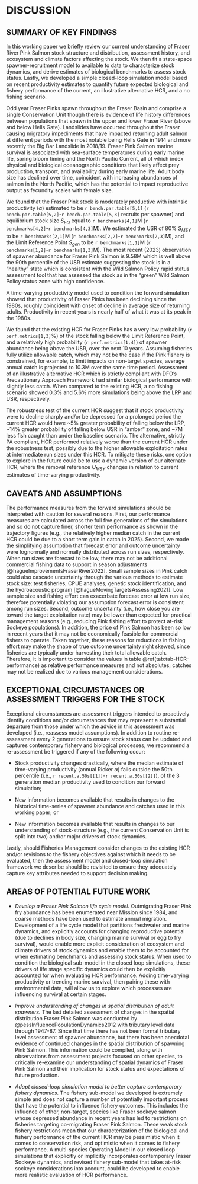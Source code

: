 # DISCUSSION  

## SUMMARY OF KEY FINDINGS  

In this working paper we briefly review our current understanding of Fraser River Pink Salmon stock structure and distribution, assessment history, and ecosystem and climate factors affecting the stock. 
We then fit a state-space spawner-recruitment model to available to data to characterize stock dynamics, and derive estimates of biological benchmarks to assess stock status. 
Lastly, we developed a simple closed-loop simulation model based on recent productivity estimates to quantify future expected biological and fishery performance of the current, an illustrative alternative HCR, and a no fishing scenario.  

Odd year Fraser Pinks spawn throughout the Fraser Basin and comprise a single Conservation Unit though there is evidence of life history differences between populations that spawn in the upper and lower Fraser River (above and below Hells Gate). 
Landslides have occurred throughout the Fraser causing migratory impediments that have impacted returning adult salmon at different periods with the most notable being Hells Gate in 1914 and more recently the Big Bar Landslide in 2018/19. 
Fraser Pink Salmon marine survival is associated with sea-surface temperatures during early marine life, spring bloom timing and the North Pacific Current, all of which index physical and biological oceanographic conditions that likely affect prey production, transport, and availability during early marine life. 
Adult body size has declined over time, coincident with increasing abundances of salmon in the North Pacific, which has the potential to impact reproductive output as fecundity scales with female size.  

We found that the Fraser Pink stock is moderately productive with intrinsic productivity ($\alpha$) estimated to be `r bench.par.table[5,1]` (`r bench.par.table[5,2]`-`r bench.par.table[5,3]` recruits per spawner) and equilibrium stock size $S_{EQ}$ equal to `r benchmarks[4,1]`M (`r benchmarks[4,2]`-`r benchmarks[4,3]`M). 
We estimated the USR of 80% $S_{MSY}$ to be `r benchmarks[2,1]`M (`r benchmarks[2,2]`-`r benchmarks[2,3]`M), and the Limit Reference Point $S_{gen}$ to be `r benchmarks[1,1]`M (`r benchmarks[1,2]`-`r benchmarks[1,3]`M). 
The most recent (2023) observation of spawner abundance for Fraser Pink Salmon is 9.58M which is well above the 90th percentile of the USR estimate suggesting the stock is in a “healthy” state which is consistent with the Wild Salmon Policy rapid status assessment tool that has assessed the stock as in the “green” Wild Salmon Policy status zone with high confidence.  

A time-varying productivity model used to condition the forward simulation showed that productivity of Fraser Pinks has been declining since the 1980s, roughly coincident with onset of decline in average size of returning adults. Productivity in recent years is nearly half of what it was at its peak in the 1980s. 

We found that the existing HCR for Fraser Pinks has a very low probability (`r perf.metrics[1,3]`%) of the stock falling below the Limit Reference Point, and a relatively high probability (`r perf.metrics[1,4]`) of spawner abundance being above the USR, over the next 10 years. 
Assuming fisheries fully utilize allowable catch, which may not be the case if the Pink fishery is constrained, for example, to limit impacts on non-target species, average annual catch is projected to 10.3M over the same time period. 
Assessment of an illustrative alternative HCR which is strictly compliant with DFO’s Precautionary Approach Framework had similar biological performance with slightly less catch.
When compared to the existing HCR, a no fishing scenario showed 0.3% and 5.6% more simulations being above the LRP and USR, respectively. 

The robustness test of the current HCR suggest that if stock productivity were to decline sharply and/or be depressed for a prolonged period the current HCR would have ~5% greater probability of falling below the LRP,  ~14% greater probability of falling below USR in "amber" zone, and ~7M less fish caught than under the baseline scenario. 
The alternative, strictly PA compliant, HCR performed relatively worse than the current HCR under the robustness test, possibly due to the higher allowable exploitation rates at intermediate run sizes under this HCR. 
To mitigate these risks, one option to explore in the future could be to use a dynamic version of our alternate HCR, where the removal reference $U_{MSY}$ changes in relation to current estimates of time-varying productivity.  


## CAVEATS AND ASSUMPTIONS  

The performance measures from the forward simulations should be interpreted with caution for several reasons. 
First, our performance measures are calculated across the full five generations of the simulations and so do not capture finer, shorter term performance as shown in the trajectory figures (e.g., the relatively higher median catch in the current HCR could be due to a short term gain in catch in 2025). 
Second, we made the simplifying assumption that forecast error and outcome uncertainty were lognormally and normally distributed across run sizes, respectively. 
When run sizes are forecast to be low, there may not be additional commercial fishing data to support in season adjustments [@hagueImprovementsFraserRiver2022]. 
Small sample sizes in Pink catch could also cascade uncertainty through the various methods to estimate stock size: test fisheries, CPUE analyses, genetic stock identification, and the hydroacoustic program [@hagueMovingTargetsAssessing2021]. 
Low sample size and fishing effort can exacerbate forecast error at low run size, therefore potentially violating our assumption forecast error is consistent among run sizes. 
Second, outcome uncertainty (i.e., how close you are toward the target exploitation rate) may be lower than expected for practical management reasons (e.g., reducing Pink fishing effort to protect at-risk Sockeye populations). 
In addition, the price of Pink Salmon has been so low in recent years that it may not be economically feasible for commercial fishers to operate. 
Taken together, these reasons for reductions in fishing effort may make the shape of true outcome uncertainty right skewed, since fisheries are typically under harvesting their total allowable catch.
Therefore, it is important to consider the values in table \@ref(tab:tab-HCR-performance) as relative performance measures and not absolutes; catches may not be realized due to various management considerations.  


## EXCEPTIONAL CIRCUMSTANCES OR ASSESSMENT TRIGGERS FOR THE STOCK  

Exceptional circumstances are assessment triggers intended to proactively identify conditions and/or circumstances that may represent a substantial departure from those under which the advice in this assessment was developed (i.e., reassess model assumptions). 
In addition to routine re-assessment every 2 generations to ensure stock status can be updated and captures contemporary fishery and biological processes, we recommend a re-assessment be triggered if any of the following occur:   

- Stock productivity changes drastically, where the median estimate of time-varying productivity (annual Ricker $\alpha$) falls outside the 50th percentile (i.e., `r recent.a.50s[[1]]`-`r recent.a.50s[[2]]`), of the 3 generation median productivity used to condition our forward simulation;    

- New information becomes available that results in changes to the historical time-series of spawner abundance and catches used in this working paper; or

- New information becomes available that results in changes to our understanding of stock-structure (e.g., the current Conservation Unit is split into two) and/or major drivers of stock dynamics. 

Lastly, should Fisheries Management consider changes to the existing HCR and/or revisions to the fishery objectives against which it needs to be evaluated, then the assessment model and closed-loop simulation framework we describe should be revisited to ensure they adequately capture key attributes needed to support decision making.  


## AREAS OF POTENTIAL FUTURE WORK  

- *Develop a Fraser Pink Salmon life cycle model.* Outmigrating Fraser Pink fry abundance has been enumerated near Mission since 1984, and coarse methods have been used to estimate annual migration. 
Development of a life cycle model that partitions freshwater and marine dynamics, and explicitly accounts for changing reproductive potential (due to declines in body size, changing marine survival or egg to fry survival), would enable more explicit consideration of ecosystem and climate drivers of stock dynamics and enable them to be accounted for when estimating benchmarks and assessing stock status. 
When used to condition the biological sub-model in the closed loop simulations, these drivers of life stage specific dynamics could then be explicitly accounted for when evaluating HCR performance.
Adding time-varying productivity or trending marine survival, then pairing these with environmental data, will allow us to explore which processes are influencing survival at certain stages. 

-	*Improve understanding of changes in spatial distribution of adult spawners.* 
The last detailed assessment of changes in the spatial distribution Fraser Pink Salmon was conducted by @pessInfluencePopulationDynamics2012 with tributary level data through 1947-87. 
Since that time there has not been formal tributary level assessment of spawner abundance, but there has been anecdotal evidence of continued changes in the spatial distribution of spawning Pink Salmon. 
This information could be compiled, along with observations from assessment projects focused on other species, to critically re-examine our understanding of spatial dynamics of Fraser Pink Salmon and their implication for stock status and expectations of future production.   

- *Adapt closed-loop simulation model to better capture contemporary fishery dynamics.* 
The fishery sub-model we developed is extremely simple and does not capture a number of potentially important process that have the potential to influence fishery outcomes. 
This includes the influence of other, non-target, species like Fraser sockeye salmon whose depressed abundance in recent years has led to restrictions on fisheries targeting co-migrating Fraser Pink Salmon. 
These weak stock fishery restrictions mean that our characterization of the biological and fishery performance of the current HCR may be pessimistic when it comes to conservation risk, and optimistic when it comes to fishery performance. 
A multi-species Operating Model in our closed loop simulations that explicitly or implicitly incorporates contemporary Fraser Sockeye dynamics, and revised fishery sub-model that takes at-risk sockeye considerations into account, could be developed to enable more realistic evaluation of HCR performance.  
